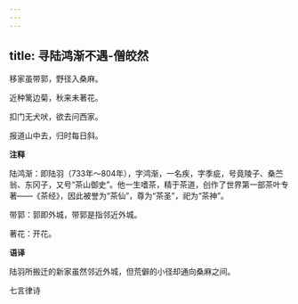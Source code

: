 ```yaml
---
---
---
```

title: 寻陆鸿渐不遇-僧皎然
---

移家虽带郭，野径入桑麻。

近种篱边菊，秋来未著花。

扣门无犬吠，欲去问西家。

报道山中去，归时每日斜。

**注释**

陆鸿渐：即陆羽（733年～804年），字鸿渐，一名疾，字季疵，号竟陵子、桑苎翁、东冈子，又号“茶山御史”。他一生嗜茶，精于茶道，创作了世界第一部茶叶专著——《茶经》，因此被誉为“茶仙”，尊为“茶圣”，祀为“茶神”。

带郭：郭即外城，带郭是指邻近外城。

著花：开花。

**语译**

陆羽所搬迁的新家虽然邻近外城，但荒僻的小径却通向桑麻之间。

七言律诗